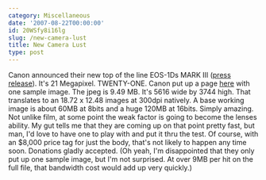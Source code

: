 ```yaml
---
category: Miscellaneous
date: '2007-08-22T00:00:00'
id: 20WSfy8i16lg
slug: /new-camera-lust
title: New Camera Lust
type: post
---
```


Canon announced their new top of the line EOS-1Ds MARK III
([press release](http://www.usa.canon.com/html/templatedata/pressrelease/20070820_1dsmk3.html)).
It's 21 Megapixel. TWENTY-ONE. Canon put up a page
[here](http://web.canon.jp/imaging/eosd/eos1dsm3/eos1dsm3_sample-e.html)
with one sample image. The jpeg is 9.49 MB. It's 5616 wide by 3744
high. That translates to an 18.72 x 12.48 images at 300dpi
natively. A base working image is about 60MB at 8bits and a huge
120MB at 16bits. Simply amazing. Not unlike film, at some point the
weak factor is going to become the lenses ability. My gut tells me
that they are coming up on that point pretty fast, but man, I'd
love to have one to play with and put it thru the test. Of course,
with an $8,000 price tag for just the body, that's not likely to
happen any time soon. Donations gladly accepted. (Oh yeah, I'm
disappointed that they only put up one sample image, but I'm not
surprised. At over 9MB per hit on the full file, that bandwidth
cost would add up very quickly.)